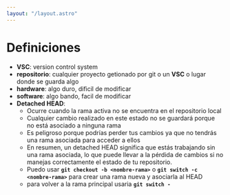 ```yaml
---
layout: "/layout.astro"
---
```


# Definiciones

- **VSC**: version control system
- **repositorio**: cualquier proyecto getionado por git o un **VSC** o lugar donde se guarda algo
- **hardware**: algo duro, dificil de modificar
- **software**: algo bando, facil de modificar
- **Detached HEAD**:
    - Ocurre cuando la rama activa no se encuentra en el repositorio local
    - Cualquier cambio realizado en este estado no se guardará porque no está asociado a ninguna rama
    - Es peligroso porque podrías perder tus cambios ya que no tendrás una rama asociada para acceder a ellos
    - En resumen, un detached HEAD significa que estás trabajando sin una rama asociada, lo que puede llevar a la pérdida de cambios si no manejas correctamente el estado de tu repositorio.
    - Puedo usar **`git checkout -b <nombre-rama>`** o **`git switch -c <nombre-rama>`** para crear una rama nueva y asociarla al HEAD
    - para volver a la rama principal usaria **`git switch -`**


